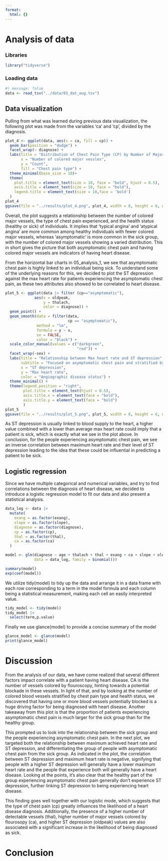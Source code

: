 ```yaml
---
format:
  html: {}
---
```


# Analysis of data

### Libraries

```r
library("tidyverse")
```

### Loading data

```r
#| message: false
data <- read_tsv("../data/03_dat_aug.tsv")
```

## Data visualization

Pulling from what was learned during previous data visualization, the following plot was made from the variables 'ca' and 'cp', divided by the diagnosis.

```r
plot_4 <- ggplot(data, aes(x = ca, fill = cp)) +
  geom_bar(position = "dodge") +
  facet_wrap(~ diagnose) +
  labs(title = "Distribution of Chest Pain Type (CP) by Number of Major Vessels Colored (CA)",
       x = "Number of colored major vessles", 
       y = "Count", 
       fill = "Chest pain type") +
  theme_minimal(base_size = 10)+
  theme(
    plot.title = element_text(size = 10, face = "bold", hjust = 0.5),
    axis.title = element_text(size = 10, face = "bold"),
    legend.title = element_text(size = 10,face = 'bold')
  )
plot_4
ggsave(file = "../results/plot_4.png", plot_4, width = 8, height = 6, units = "in")
```

Overall, the plot suggests a relationship between the number of colored major vessels, the type of chest pain experienced, and the health status (healthy or sick) of individuals. It implies that 'typical angina' and 'atypical angina' are more common among healthy individuals with fewer colored major vessels, whereas 'asymptomatic' is more common in the sick group, with the number of colored major vessels showing a varied distribution. This in short gives the picture that both asymptomatic chest pain and having colored major vessels are indicators of having heart disease.

From the horizontal bar charts in 05_analysis_1, we see that asymptomatic chest pain is highly linked to an individual being sick. To understand some of the underlying reasons for this, we decided to plot the ST depression against the max heart rate for patients experiencing the asymptomatic chest pain, as these two attributes also showed to be correlated to heart disease.

```r
plot_5 <- ggplot(data |> filter (cp=="asymptomatic"), 
             aes(x = oldpeak, 
                 y = thalach, 
                 color = diagnose)) +
  geom_point() +
  geom_smooth(data = filter(data,
                            cp == "asymptomatic"), 
              method = "lm", 
              formula = y ~ x, 
              se = FALSE, 
              color = "black") +
  scale_color_manual(values = c("darkgreen", 
                                "red")) +
  facet_wrap(~sex) +
  labs(title = "Relationship between Max heart rate and ST depression",
       subtitle = "Focused on asymptomatic chest pain and stratified by sex",
       x = "ST depression",
       y = "Max heart rate",
       color = "Angiographic disease status") +
  theme_minimal() +
  theme(legend.position = "right",  
        plot.title = element_text(hjust = 0.5),  
        axis.title.x = element_text(face = "bold"), 
        axis.title.y = element_text(face = "bold")
        )
plot_5
ggsave(file = "../results/plot_5.png", plot_5, width = 8, height = 6, units = "in")
```

As ST depression is usually linked to blood supply to the heart, a higher value combined with a lower than average max heart rate could imply that a patient is sick, which is exactly what we see in the plot above. In conclusion, for the people experiencing asymptomatic chest pain, we see an inverse correlation between maximum heart rate and their level of ST depression leading to the idea that these could be influential in predicting a patient to be sick.

## Logistic regression

Since we have multiple categorical and numerical variables, and try to find correlations between the diagnosis of heart disease, we decided to introduce a logistic regression model to fit our data and also present a statistical analysis.

```r
data_log <- data |> 
  mutate(
    exang = as.factor(exang),
    slope = as.factor(slope),
    diagnose = as.factor(diagnose),
    cp = as.factor(cp),
    thal = as.factor(thal),
    ca = as.factor(ca)
  )

model <- glm(diagnose ~ age + thalach + thal + exang + ca + slope + oldpeak + cp, 
             data = data_log, family = binomial())

summary(model)
exp(coef(model))
```

We utilize tidy(model) to tidy up the data and arrange it in a data frame with each row corresponding to a term in the model formula and each column being a statistical measurement, making each cell an easily interpreted value.

```r
tidy_model <- tidy(model)
tidy_model |> 
  select(term,p.value)
```

Finally we use glance(model) to provide a concise summary of the model

```r
glance_model <- glance(model)
print(glance_model)
```

# Discussion

From the analysis of our data, we have come realized that several different factors impact correlate with a patient having heart disease. CA is the number of vessels colored by flouroscopy, hinting towards a potential blockade in these vessels. In light of that, and by looking at the number of colored blood vessels stratified by chest pain type and health status, we discovered that having one or more blood vessels potentially blocked is a huge driving factor for being diagnosed with heart disease. Another takeaway from this plot is that the proportion of patients experiencing asymptomatic chest pain is much larger for the sick group than for the healthy group.

This prompted us to look into the relationship between the sick group and the people experiencing asymptomatic chest pain. In the next plot, we targeted both the relationship between maximum achieved heart rate and ST depression, and differentiating the group of people with asymptomatic chest pain from the sick group. As indicated in the plot, the correlation between ST depression and maximum heart rate is negative, signifying that people with a higher ST depression will generally have a lower maximum heart rate and the people that experience both will generally have a heart disease. Looking at the points, it's also clear that the healthy part of the group experiencing asymptomatic chest pain generally don't experience ST depression, further linking ST depression to being experiencing heart disease.

This finding goes well together with our logistic mode, which suggests that the type of chest pain (cp) greatly influences the likelihood of a heart disease diagnosis. Additionally, the presence of a higher number of detectable vessels (thal), higher number of major vessels colored by flourosopy (ca), and higher ST depression (oldpeak) values are also associated with a significant increase in the likelihood of being diagnosed as sick.

# Conclusion
